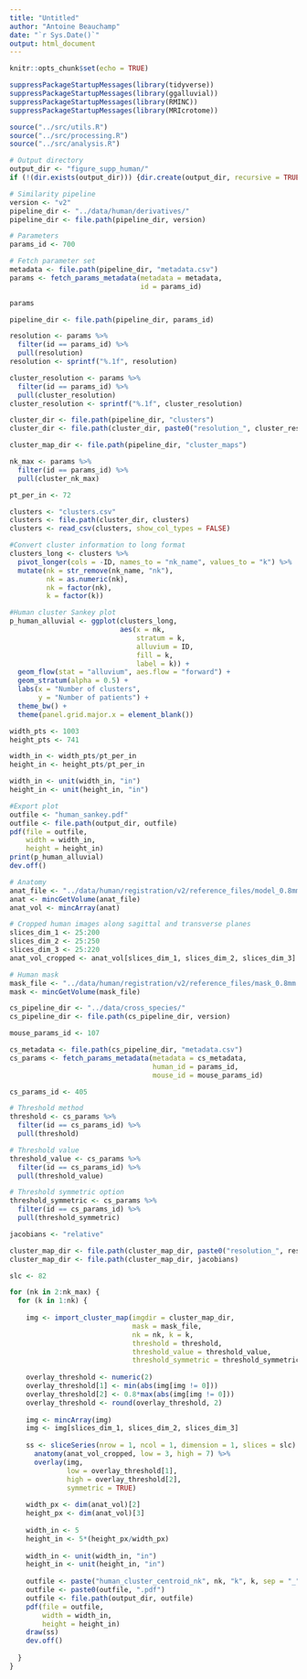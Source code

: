 ```yaml
---
title: "Untitled"
author: "Antoine Beauchamp"
date: "`r Sys.Date()`"
output: html_document
---
```


```r
knitr::opts_chunk$set(echo = TRUE)
```


```r
suppressPackageStartupMessages(library(tidyverse))
suppressPackageStartupMessages(library(ggalluvial))
suppressPackageStartupMessages(library(RMINC))
suppressPackageStartupMessages(library(MRIcrotome))
```

```r
source("../src/utils.R")
source("../src/processing.R")
source("../src/analysis.R")
```

```r
# Output directory
output_dir <- "figure_supp_human/"
if (!(dir.exists(output_dir))) {dir.create(output_dir, recursive = TRUE)}

# Similarity pipeline
version <- "v2"
pipeline_dir <- "../data/human/derivatives/"
pipeline_dir <- file.path(pipeline_dir, version)

# Parameters
params_id <- 700

# Fetch parameter set
metadata <- file.path(pipeline_dir, "metadata.csv")
params <- fetch_params_metadata(metadata = metadata,
                                id = params_id)

params
```


```r
pipeline_dir <- file.path(pipeline_dir, params_id)

resolution <- params %>% 
  filter(id == params_id) %>% 
  pull(resolution)
resolution <- sprintf("%.1f", resolution)

cluster_resolution <- params %>% 
  filter(id == params_id) %>% 
  pull(cluster_resolution)
cluster_resolution <- sprintf("%.1f", cluster_resolution)

cluster_dir <- file.path(pipeline_dir, "clusters")
cluster_dir <- file.path(cluster_dir, paste0("resolution_", cluster_resolution))

cluster_map_dir <- file.path(pipeline_dir, "cluster_maps")

nk_max <- params %>% 
  filter(id == params_id) %>% 
  pull(cluster_nk_max)

pt_per_in <- 72
```

```r
clusters <- "clusters.csv"
clusters <- file.path(cluster_dir, clusters)
clusters <- read_csv(clusters, show_col_types = FALSE)

#Convert cluster information to long format
clusters_long <- clusters %>% 
  pivot_longer(cols = -ID, names_to = "nk_name", values_to = "k") %>% 
  mutate(nk = str_remove(nk_name, "nk"),
         nk = as.numeric(nk),
         nk = factor(nk),
         k = factor(k))

#Human cluster Sankey plot
p_human_alluvial <- ggplot(clusters_long,
                           aes(x = nk,
                               stratum = k,
                               alluvium = ID,
                               fill = k, 
                               label = k)) + 
  geom_flow(stat = "alluvium", aes.flow = "forward") + 
  geom_stratum(alpha = 0.5) + 
  labs(x = "Number of clusters",
       y = "Number of patients") + 
  theme_bw() + 
  theme(panel.grid.major.x = element_blank())

width_pts <- 1003
height_pts <- 741

width_in <- width_pts/pt_per_in
height_in <- height_pts/pt_per_in

width_in <- unit(width_in, "in")
height_in <- unit(height_in, "in")

#Export plot
outfile <- "human_sankey.pdf"
outfile <- file.path(output_dir, outfile)
pdf(file = outfile, 
    width = width_in,
    height = height_in)
print(p_human_alluvial)
dev.off()
```

```r
# Anatomy
anat_file <- "../data/human/registration/v2/reference_files/model_0.8mm.mnc"
anat <- mincGetVolume(anat_file)
anat_vol <- mincArray(anat)

# Cropped human images along sagittal and transverse planes
slices_dim_1 <- 25:200
slices_dim_2 <- 25:250
slices_dim_3 <- 25:220
anat_vol_cropped <- anat_vol[slices_dim_1, slices_dim_2, slices_dim_3]

# Human mask
mask_file <- "../data/human/registration/v2/reference_files/mask_0.8mm.mnc"
mask <- mincGetVolume(mask_file)

cs_pipeline_dir <- "../data/cross_species/"
cs_pipeline_dir <- file.path(cs_pipeline_dir, version)

mouse_params_id <- 107

cs_metadata <- file.path(cs_pipeline_dir, "metadata.csv")
cs_params <- fetch_params_metadata(metadata = cs_metadata,
                                   human_id = params_id,
                                   mouse_id = mouse_params_id)

cs_params_id <- 405

# Threshold method
threshold <- cs_params %>% 
  filter(id == cs_params_id) %>% 
  pull(threshold)

# Threshold value
threshold_value <- cs_params %>% 
  filter(id == cs_params_id) %>% 
  pull(threshold_value)

# Threshold symmetric option
threshold_symmetric <- cs_params %>% 
  filter(id == cs_params_id) %>% 
  pull(threshold_symmetric)

jacobians <- "relative"

cluster_map_dir <- file.path(cluster_map_dir, paste0("resolution_", resolution))
cluster_map_dir <- file.path(cluster_map_dir, jacobians)
```

```r
slc <- 82

for (nk in 2:nk_max) {
  for (k in 1:nk) {
    
    img <- import_cluster_map(imgdir = cluster_map_dir,
                              mask = mask_file,
                              nk = nk, k = k,
                              threshold = threshold,
                              threshold_value = threshold_value,
                              threshold_symmetric = threshold_symmetric)
    
    overlay_threshold <- numeric(2)
    overlay_threshold[1] <- min(abs(img[img != 0]))
    overlay_threshold[2] <- 0.8*max(abs(img[img != 0]))
    overlay_threshold <- round(overlay_threshold, 2)
    
    img <- mincArray(img)
    img <- img[slices_dim_1, slices_dim_2, slices_dim_3]
    
    ss <- sliceSeries(nrow = 1, ncol = 1, dimension = 1, slices = slc) %>% 
      anatomy(anat_vol_cropped, low = 3, high = 7) %>% 
      overlay(img, 
              low = overlay_threshold[1], 
              high = overlay_threshold[2], 
              symmetric = TRUE) 
    
    width_px <- dim(anat_vol)[2]
    height_px <- dim(anat_vol)[3]
    
    width_in <- 5
    height_in <- 5*(height_px/width_px)
    
    width_in <- unit(width_in, "in")
    height_in <- unit(height_in, "in")
    
    outfile <- paste("human_cluster_centroid_nk", nk, "k", k, sep = "_")
    outfile <- paste0(outfile, ".pdf")
    outfile <- file.path(output_dir, outfile)
    pdf(file = outfile,
        width = width_in,
        height = height_in)
    draw(ss)
    dev.off()
    
  }
}
```

